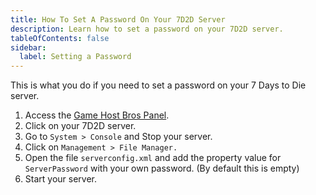 ```yaml
---
title: How To Set A Password On Your 7D2D Server
description: Learn how to set a password on your 7D2D server.
tableOfContents: false
sidebar:
  label: Setting a Password
---
```


This is what you do if you need to set a password on your 7 Days to Die server.

1. Access the [Game Host Bros Panel](https://panel.gamehostbros.com/).
2. Click on your 7D2D server.
3. Go to `System > Console` and Stop your server.
4. Click on `Management > File Manager.`
5. Open the file `serverconfig.xml` and add the property value for `ServerPassword` with your own password. (By default this is empty)
6. Start your server.